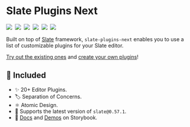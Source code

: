 
<Meta title="Docs/Intro" />

# Slate Plugins Next

[<img src="https://img.shields.io/npm/v/slate-plugins-next.svg" />](https://npm.im/slate-plugins-next)&nbsp;
[<img src="https://badgen.net/npm/dw/slate-plugins-next" />](https://npm.im/slate-plugins-next)&nbsp;
[<img src="https://badgen.net/bundlephobia/minzip/slate-plugins-next" />](https://bundlephobia.com/result?p=slate-plugins-next)&nbsp;
[<img src="https://badgen.now.sh/badge/license/MIT" />](https://github.com/zbeyens/slate-plugins-next/blob/master/LICENSE)&nbsp;
[<img src="https://slate-slack.herokuapp.com/badge.svg?logo=slack" />](https://slate-slack.herokuapp.com)&nbsp;
[<img src="https://img.shields.io/github/stars/zbeyens/slate-plugins-next?style=social" />](https://github.com/zbeyens/slate-plugins-next)&nbsp;

Built on top of [Slate](https://github.com/ianstormtaylor/slate#documentation) framework, `slate-plugins-next` enables you to use a list of
customizable plugins for your Slate editor.

[Try out the existing ones](https://slate-plugins-next.netlify.com/?path=/story/plugins-playground--plugins) and [create your own plugins](https://slate-plugins-next.netlify.com/?path=/docs/docs-guide--page)!

## 🚀 Included

- ✨ 20+ Editor Plugins.
- 🏷️ Separation of Concerns.
- ⚛️ Atomic Design.
- 🎌 Supports the latest version of `slate@0.57.1`.
- 📖 [Docs](https://slate-plugins-next.netlify.com/?path=/docs/docs-getting-started--page) and [Demos](https://slate-plugins-next.netlify.com/?path=/story/plugins-playground--plugins) on Storybook.
